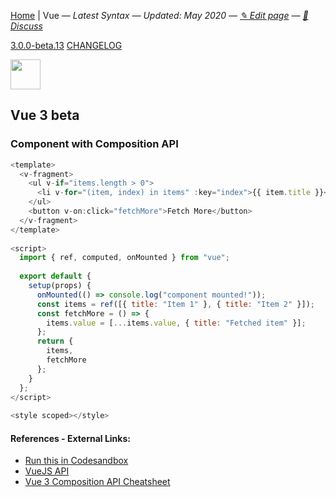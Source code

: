 
[Home](/) | Vue — _Latest Syntax — Updated: May 2020 — [✎ Edit page](https://github.com/ngduc/syntax.codes/edit/master/docs/vue.mdx) — [💬 Discuss](https://github.com/ngduc/syntax.codes/issues/3)_

<a className="tagButton" href="https://github.com/vuejs/vue-next/releases">3.0.0-beta.13</a> <a className="tagButton" href="https://github.com/vuejs/vue-next/blob/master/CHANGELOG.md">CHANGELOG</a>

<img src="https://upload.wikimedia.org/wikipedia/commons/thumb/9/95/Vue.js_Logo_2.svg/2560px-Vue.js_Logo_2.svg.png" height="48" />

## Vue 3 beta

### Component with Composition API

```.js
<template>
  <v-fragment>
    <ul v-if="items.length > 0">
      <li v-for="(item, index) in items" :key="index">{{ item.title }}</li>
    </ul>
    <button v-on:click="fetchMore">Fetch More</button>
  </v-fragment>
</template>
  
<script>
  import { ref, computed, onMounted } from "vue";
  
  export default {
    setup(props) {
      onMounted(() => console.log("component mounted!"));
      const items = ref([{ title: "Item 1" }, { title: "Item 2" }]);
      const fetchMore = () => {
        items.value = [...items.value, { title: "Fetched item" }];
      };
      return {
        items,
        fetchMore
      };
    }
  };
</script>
  
<style scoped></style>
```

#### References - External Links:
- [Run this in Codesandbox](https://codesandbox.io/s/vue-3-8qy7f?file=/src/App.vue)
- [VueJS API](https://composition-api.vuejs.org/api.html)
- [Vue 3 Composition API Cheatsheet](https://www.vuemastery.com/pdf/Vue-3-Cheat-Sheet.pdf)
